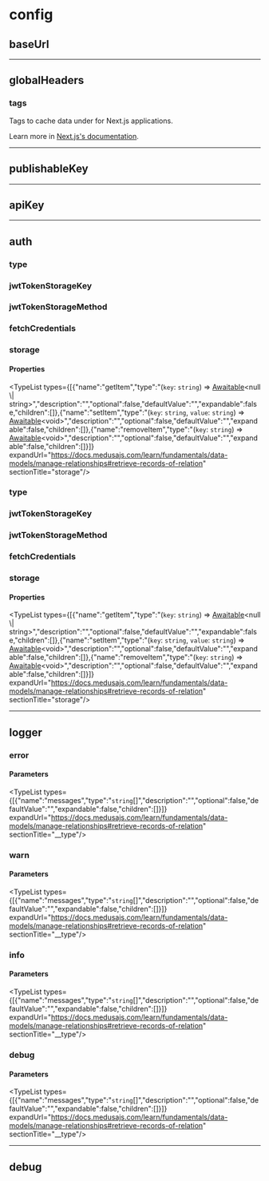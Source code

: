 
# config

## baseUrl

___

## globalHeaders

### tags

Tags to cache data under for Next.js applications.

Learn more in [Next.js's documentation](https://nextjs.org/docs/app/building-your-application/caching#fetch-optionsnexttags-and-revalidatetag).

___

## publishableKey

___

## apiKey

___

## auth

### type

### jwtTokenStorageKey

### jwtTokenStorageMethod

### fetchCredentials

### storage

#### Properties

<TypeList types={[{"name":"getItem","type":"(`key`: `string`) => [Awaitable](../../../types/js_sdk.admin.Awaitable/page.mdx)&#60;null \\| string&#62;","description":"","optional":false,"defaultValue":"","expandable":false,"children":[]},{"name":"setItem","type":"(`key`: `string`, `value`: `string`) => [Awaitable](../../../types/js_sdk.admin.Awaitable/page.mdx)&#60;void&#62;","description":"","optional":false,"defaultValue":"","expandable":false,"children":[]},{"name":"removeItem","type":"(`key`: `string`) => [Awaitable](../../../types/js_sdk.admin.Awaitable/page.mdx)&#60;void&#62;","description":"","optional":false,"defaultValue":"","expandable":false,"children":[]}]} expandUrl="https://docs.medusajs.com/learn/fundamentals/data-models/manage-relationships#retrieve-records-of-relation" sectionTitle="storage"/>

### type

### jwtTokenStorageKey

### jwtTokenStorageMethod

### fetchCredentials

### storage

#### Properties

<TypeList types={[{"name":"getItem","type":"(`key`: `string`) => [Awaitable](../../../types/js_sdk.admin.Awaitable/page.mdx)&#60;null \\| string&#62;","description":"","optional":false,"defaultValue":"","expandable":false,"children":[]},{"name":"setItem","type":"(`key`: `string`, `value`: `string`) => [Awaitable](../../../types/js_sdk.admin.Awaitable/page.mdx)&#60;void&#62;","description":"","optional":false,"defaultValue":"","expandable":false,"children":[]},{"name":"removeItem","type":"(`key`: `string`) => [Awaitable](../../../types/js_sdk.admin.Awaitable/page.mdx)&#60;void&#62;","description":"","optional":false,"defaultValue":"","expandable":false,"children":[]}]} expandUrl="https://docs.medusajs.com/learn/fundamentals/data-models/manage-relationships#retrieve-records-of-relation" sectionTitle="storage"/>

___

## logger

### error

#### Parameters

<TypeList types={[{"name":"messages","type":"`string`[]","description":"","optional":false,"defaultValue":"","expandable":false,"children":[]}]} expandUrl="https://docs.medusajs.com/learn/fundamentals/data-models/manage-relationships#retrieve-records-of-relation" sectionTitle="__type"/>

### warn

#### Parameters

<TypeList types={[{"name":"messages","type":"`string`[]","description":"","optional":false,"defaultValue":"","expandable":false,"children":[]}]} expandUrl="https://docs.medusajs.com/learn/fundamentals/data-models/manage-relationships#retrieve-records-of-relation" sectionTitle="__type"/>

### info

#### Parameters

<TypeList types={[{"name":"messages","type":"`string`[]","description":"","optional":false,"defaultValue":"","expandable":false,"children":[]}]} expandUrl="https://docs.medusajs.com/learn/fundamentals/data-models/manage-relationships#retrieve-records-of-relation" sectionTitle="__type"/>

### debug

#### Parameters

<TypeList types={[{"name":"messages","type":"`string`[]","description":"","optional":false,"defaultValue":"","expandable":false,"children":[]}]} expandUrl="https://docs.medusajs.com/learn/fundamentals/data-models/manage-relationships#retrieve-records-of-relation" sectionTitle="__type"/>

___

## debug
